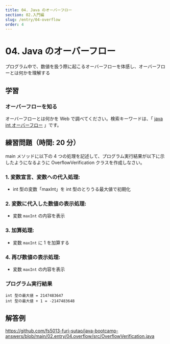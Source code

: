 ```yaml
---
title: 04. Java のオーバーフロー
section: 02.入門編
slug: /entry/04-overflow
order: 4
---
```


# 04. Java のオーバーフロー

<p className="goal">プログラム中で、数値を扱う際に起こるオーバーフローを体感し、オーバーフローとは何かを理解する</p>

## 学習

### オーバーフローを知る

オーバーフローとは何かを Web で調べてください。検索キーワードは、「 [java int オーバーフロー](https://www.google.com/search?q=java+int+オーバーフロー) 」です。

## 練習問題（時間: 20 分）

main メソッドに以下の 4 つの処理を記述して、プログラム実行結果が以下に示したようになるように OverflowVerification クラスを作成しなさい。

### 1. 変数宣言、変数への代入処理:

- int 型の変数「maxInt」を int 型のとりうる最大値で初期化

### 2. 変数に代入した数値の表示処理:

- 変数 `maxInt` の内容を表示

### 3. 加算処理:

- 変数 `maxInt` に 1 を加算する

### 4. 再び数値の表示処理:

- 変数 `maxInt` の内容を表示

### プログラム実行結果

```
int 型の最大値 = 2147483647
int 型の最大値 + 1 = -2147483648
```

## 解答例

https://github.com/fs5013-furi-sutao/java-bootcamp-answers/blob/main/02.entry/04.overflow/src/OverflowVerification.java
